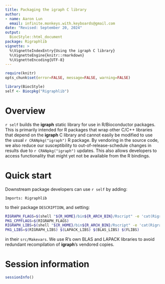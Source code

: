 ```yaml
---
title: Packaging the igraph C library
author:
- name: Aaron Lun
  email: infinite.monkeys.with.keyboards@gmail.com
date: "Revised: September 20, 2024"
output:
  BiocStyle::html_document
package: Rigraphlib
vignette: >
  %\VignetteIndexEntry{Using the igraph C library}
  %\VignetteEngine{knitr::rmarkdown}
  %\VignetteEncoding{UTF-8}
---
```


```r
require(knitr)
opts_chunk$set(error=FALSE, message=FALSE, warning=FALSE)

library(BiocStyle)
self <- Biocpkg("Rigraphlib")
```

# Overview

`r self` builds the **igraph** static library for use in R/Bioconductor packages.
This is primarily intended for R packages that wrap other C/C++ libraries that depend on the **igraph** C library
and cannot easily be modified to use the usual `r CRANpkg("igraph")` R package.
By vendoring in the source code, we also reduce our susceptibility to out-of-release-schedule changes in results due to `r CRANpkg("igraph")` updates.
This also allows developers to access functionality that might yet not be available from the R bindings.

# Quick start

Downstream package developers can use `r self` by adding:

```
Imports: Rigraphlib
```

to their package `DESCRIPTION`, and setting:

```bash
RIGRAPH_FLAGS=$(shell "${R_HOME}/bin${R_ARCH_BIN}/Rscript" -e 'cat(Rigraphlib::pkgconfig("PKG_CPPFLAGS"))')
PKG_CPPFLAGS=$(RIGRAPH_FLAGS)
RIGRAPH_LIBS=$(shell "${R_HOME}/bin${R_ARCH_BIN}/Rscript" -e 'cat(Rigraphlib::pkgconfig("PKG_LIBS"))')
PKG_LIBS=$(RIGRAPH_LIBS) $(LAPACK_LIBS) $(BLAS_LIBS) $(FLIBS) 
```

in their `src/Makevars`.
We use R's own BLAS and LAPACK libraries to avoid redundant recompilation of **igraph**'s vendored copies.

# Session information {-}

```r
sessionInfo()
```

